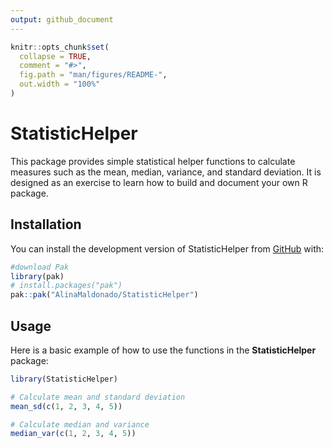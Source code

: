 ```yaml
---
output: github_document
---
```


<!-- README.md is generated from README.Rmd. Please edit that file -->

```r
knitr::opts_chunk$set(
  collapse = TRUE,
  comment = "#>",
  fig.path = "man/figures/README-",
  out.width = "100%"
)
```

# StatisticHelper

<!-- badges: start -->
<!-- badges: end -->

This package provides simple statistical helper functions to calculate measures such as the mean, median, variance, and standard deviation. It is designed as an exercise to learn how to build and document your own R package.

## Installation

You can install the development version of StatisticHelper from [GitHub](https://github.com/) with:

``` r
#download Pak
library(pak)
# install.packages("pak")
pak::pak("AlinaMaldonado/StatisticHelper")
```


## Usage

Here is a basic example of how to use the functions in the **StatisticHelper** package:

```r
library(StatisticHelper)

# Calculate mean and standard deviation
mean_sd(c(1, 2, 3, 4, 5))

# Calculate median and variance
median_var(c(1, 2, 3, 4, 5))

```

